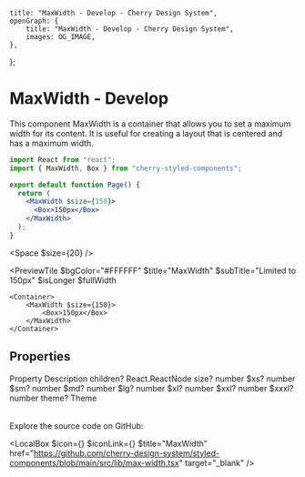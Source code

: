 
	title: "MaxWidth - Develop - Cherry Design System",
	openGraph: {
		title: "MaxWidth - Develop - Cherry Design System",
		images: OG_IMAGE,
	},
};

# MaxWidth - Develop

This component MaxWidth is a container that allows you to set a maximum width for its content. It is useful for creating a layout that is centered and has a maximum width.

```jsx
import React from "react";
import { MaxWidth, Box } from "cherry-styled-components";

export default function Page() {
  return (
    <MaxWidth $size={150}>
      <Box>150px</Box>
    </MaxWidth>
  );
}
```

<Space $size={20} />

<PreviewTile
	$bgColor="#FFFFFF"
	$title="MaxWidth"
	$subTitle="Limited to 150px"
	$isLonger
	$fullWidth
>
	<Container>
		<MaxWidth $size={150}>
			<Box>150px</Box>
		</MaxWidth>
	</Container>
</PreviewTile>

## Properties

<Table>
	<TableRow>
		<TableHead>Property</TableHead>
		<TableHead>Description</TableHead>
	</TableRow>
	<TableRow>
		<TableData $code>children?</TableData>
		<TableData>React.ReactNode</TableData>
	</TableRow>
	<TableRow>
		<TableData $code>size?</TableData>
		<TableData>number</TableData>
	</TableRow>
	<TableRow>
		<TableData $code>$xs?</TableData>
		<TableData>number</TableData>
	</TableRow>
	<TableRow>
		<TableData $code>$sm?</TableData>
		<TableData>number</TableData>
	</TableRow>
	<TableRow>
		<TableData $code>$md?</TableData>
		<TableData>number</TableData>
	</TableRow>
	<TableRow>
		<TableData $code>$lg?</TableData>
		<TableData>number</TableData>
	</TableRow>
	<TableRow>
		<TableData $code>$xl?</TableData>
		<TableData>number</TableData>
	</TableRow>
	<TableRow>
		<TableData $code>$xxl?</TableData>
		<TableData>number</TableData>
	</TableRow>
	<TableRow>
		<TableData $code>$xxxl?</TableData>
		<TableData>number</TableData>
	</TableRow>
	<TableRow>
		<TableData $code>theme?</TableData>
		<TableData>Theme</TableData>
	</TableRow>
</Table>

Explore the source code on GitHub:

<LocalBox
	$icon={<IconFile />}
	$iconLink={<IconGitHub />}
	$title="MaxWidth"
	href="https://github.com/cherry-design-system/styled-components/blob/main/src/lib/max-width.tsx"
	target="_blank"
/>
